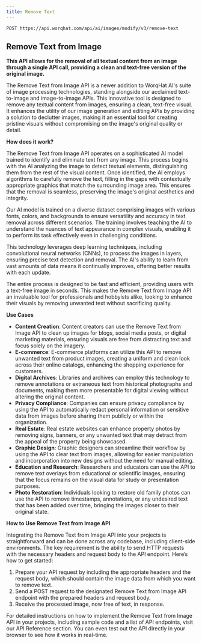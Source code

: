 ```yaml
---
title: Remove Text
---
```

`POST https://api.worqhat.com/api/ai/images/modify/v3/remove-text`

## Remove Text from Image

**This API allows for the removal of all textual content from an image through a single API call, providing a clean and text-free version of the original image.**

The Remove Text from Image API is a newer addition to WorqHat AI's suite of image processing technologies, standing alongside our acclaimed text-to-image and image-to-image APIs. This innovative tool is designed to remove any textual content from images, ensuring a clean, text-free visual. It enhances the utility of our image generation and editing APIs by providing a solution to declutter images, making it an essential tool for creating pristine visuals without compromising on the image's original quality or detail.

**How does it work?**

The Remove Text from Image API operates on a sophisticated AI model trained to identify and eliminate text from any image. This process begins with the AI analyzing the image to detect textual elements, distinguishing them from the rest of the visual content. Once identified, the AI employs algorithms to carefully remove the text, filling in the gaps with contextually appropriate graphics that match the surrounding image area. This ensures that the removal is seamless, preserving the image's original aesthetics and integrity.

Our AI model is trained on a diverse dataset comprising images with various fonts, colors, and backgrounds to ensure versatility and accuracy in text removal across different scenarios. The training involves teaching the AI to understand the nuances of text appearance in complex visuals, enabling it to perform its task effectively even in challenging conditions.

This technology leverages deep learning techniques, including convolutional neural networks (CNNs), to process the images in layers, ensuring precise text detection and removal. The AI's ability to learn from vast amounts of data means it continually improves, offering better results with each update.

The entire process is designed to be fast and efficient, providing users with a text-free image in seconds. This makes the Remove Text from Image API an invaluable tool for professionals and hobbyists alike, looking to enhance their visuals by removing unwanted text without sacrificing quality.

**Use Cases**

- **Content Creation**: Content creators can use the Remove Text from Image API to clean up images for blogs, social media posts, or digital marketing materials, ensuring visuals are free from distracting text and focus solely on the imagery.
- **E-commerce**: E-commerce platforms can utilize this API to remove unwanted text from product images, creating a uniform and clean look across their online catalogs, enhancing the shopping experience for customers.
- **Digital Archives**: Libraries and archives can employ this technology to remove annotations or extraneous text from historical photographs and documents, making them more presentable for digital viewing without altering the original content.
- **Privacy Compliance**: Companies can ensure privacy compliance by using the API to automatically redact personal information or sensitive data from images before sharing them publicly or within the organization.
- **Real Estate**: Real estate websites can enhance property photos by removing signs, banners, or any unwanted text that may detract from the appeal of the property being showcased.
- **Graphic Design**: Graphic designers can streamline their workflow by using the API to clear text from images, allowing for easier manipulation and incorporation into new designs without the need for manual editing.
- **Education and Research**: Researchers and educators can use the API to remove text overlays from educational or scientific images, ensuring that the focus remains on the visual data for study or presentation purposes.
- **Photo Restoration**: Individuals looking to restore old family photos can use the API to remove timestamps, annotations, or any undesired text that has been added over time, bringing the images closer to their original state.

**How to Use Remove Text from Image API**

Integrating the Remove Text from Image API into your projects is straightforward and can be done across any codebase, including client-side environments. The key requirement is the ability to send HTTP requests with the necessary headers and request body to the API endpoint. Here’s how to get started:
1. Prepare your API request by including the appropriate headers and the request body, which should contain the image data from which you want to remove text.
2. Send a POST request to the designated Remove Text from Image API endpoint with the prepared headers and request body.
3. Receive the processed image, now free of text, in response.

For detailed instructions on how to implement the Remove Text from Image API in your projects, including sample code and a list of API endpoints, visit our API Reference section. You can even test out the API directly in your browser to see how it works in real-time.


